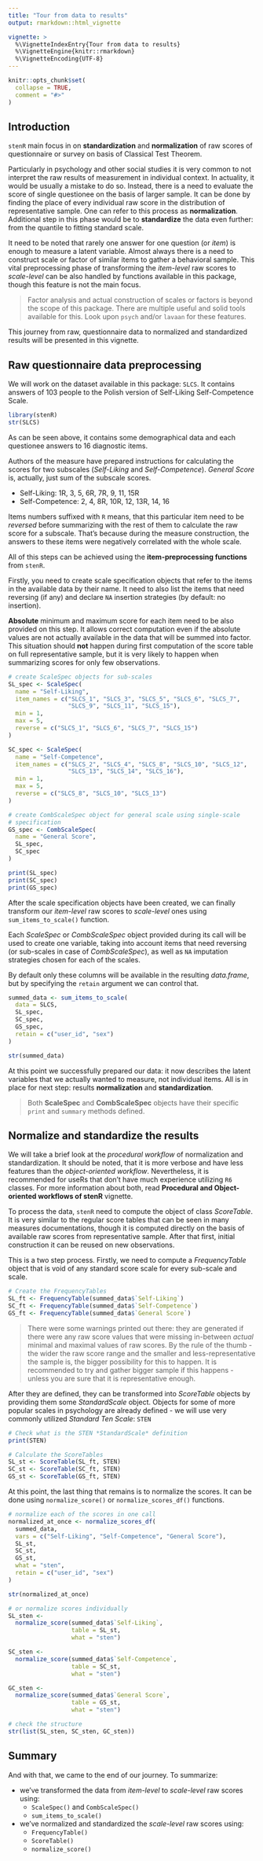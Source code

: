 ```yaml
---
title: "Tour from data to results"
output: rmarkdown::html_vignette

vignette: >
  %\VignetteIndexEntry{Tour from data to results}
  %\VignetteEngine{knitr::rmarkdown}
  %\VignetteEncoding{UTF-8}
---
```


```r
knitr::opts_chunk$set(
  collapse = TRUE,
  comment = "#>"
)
```

## Introduction

`stenR` main focus in on **standardization** and **normalization** of raw scores of
questionnaire or survey on basis of Classical Test Theorem.

Particularly in psychology and other social studies it is very common to not 
interpret the raw results of measurement in individual context. In actuality, 
it would be usually a mistake to do so. Instead, there is a need to evaluate 
the score of single questionee on the basis of larger sample. It can be done
by finding the place of every individual raw score in the distribution of
representative sample. One can refer to this process as **normalization**. Additional
step in this phase would be to **standardize** the data even further: from the
quantile to fitting standard scale.

It need to be noted that rarely one answer for one question (or *item*) is enough 
to measure a latent variable. Almost always there is a need to construct scale or 
factor of similar items to gather a behavioral sample. This vital preprocessing 
phase of transforming the *item-level* raw scores to *scale-level* can be also
handled by functions available in this package, though this feature is not the
main focus. 

>Factor analysis and actual construction of scales or factors is beyond the 
scope of this package. There are multiple useful and solid tools available for
this. Look upon `psych` and/or `lavaan` for these features.

This journey from raw, questionnaire data to normalized and standardized results
will be presented in this vignette.

## Raw questionnaire data preprocessing

We will work on the dataset available in this package: `SLCS`. It contains
answers of 103 people to the Polish version of Self-Liking Self-Competence Scale.

```r
library(stenR)
str(SLCS)
```

As can be seen above, it contains some demographical data and each questionee
answers to 16 diagnostic items.

Authors of the measure have prepared instructions for calculating the scores for
two subscales (*Self-Liking* and *Self-Competence*). *General Score* is, actually,
just sum of the subscale scores.

- Self-Liking: 1R, 3, 5, 6R, 7R, 9, 11, 15R
- Self-Competence: 2, 4, 8R, 10R, 12, 13R, 14, 16

Items numbers suffixed with `R` means, that this particular item need to be *reversed*
before summarizing with the rest of them to calculate the raw score for a subscale.
That's because during the measure construction, the answers to these items
were negatively correlated with the whole scale.

All of this steps can be achieved using the **item-preprocessing functions** from
`stenR`.

Firstly, you need to create scale specification objects that refer to the items
in the available data by their name. It need to also list the items that need
reversing (if any) and declare `NA` insertion strategies (by default: no insertion). 

**Absolute** minimum and maximum score for each item need to be also provided
on this step. It allows correct computation even if the absolute values are not
actually available in the data that will be summed into factor. This situation
should **not** happen during first computation of the score table on full representative
sample, but it is very likely to happen when summarizing scores for only
few observations.

```r
# create ScaleSpec objects for sub-scales
SL_spec <- ScaleSpec(
  name = "Self-Liking",
  item_names = c("SLCS_1", "SLCS_3", "SLCS_5", "SLCS_6", "SLCS_7", 
                 "SLCS_9", "SLCS_11", "SLCS_15"),
  min = 1,
  max = 5,
  reverse = c("SLCS_1", "SLCS_6", "SLCS_7", "SLCS_15")
)

SC_spec <- ScaleSpec(
  name = "Self-Competence",
  item_names = c("SLCS_2", "SLCS_4", "SLCS_8", "SLCS_10", "SLCS_12",
                 "SLCS_13", "SLCS_14", "SLCS_16"),
  min = 1,
  max = 5,
  reverse = c("SLCS_8", "SLCS_10", "SLCS_13")
)

# create CombScaleSpec object for general scale using single-scale 
# specification
GS_spec <- CombScaleSpec(
  name = "General Score",
  SL_spec,
  SC_spec
)

print(SL_spec)
print(SC_spec)
print(GS_spec)
```

After the scale specification objects have been created, we can finally transform
our *item-level* raw scores to *scale-level* ones using `sum_items_to_scale()` 
function. 

Each *ScaleSpec* or *CombScaleSpec* object provided during its call will be used 
to create one variable, taking into account items that need reversing 
(or sub-scales in case of *CombScaleSpec*), as well as `NA` imputation strategies 
chosen for each of the scales.

By default only these columns will be available in the resulting *data.frame*,
but by specifying the `retain` argument we can control that.

```r
summed_data <- sum_items_to_scale(
  data = SLCS,
  SL_spec,
  SC_spec,
  GS_spec,
  retain = c("user_id", "sex")
)

str(summed_data)
```

At this point we successfully prepared our data: it now describes the latent
variables that we actually wanted to measure, not individual items. All is in
place for next step: results **normalization** and **standardization**.

>Both **ScaleSpec** and **CombScaleSpec** objects have their specific `print` 
and `summary` methods defined.

## Normalize and standardize the results

We will take a brief look at the *procedural workflow* of normalization and
standardization. It should be noted, that it is more verbose and have less
features than the *object-oriented workflow*. Nevertheless, it is recommended for useRs
that don't have much experience utilizing `R6` classes. For more information
about both, read **Procedural and Object-oriented workflows of stenR** vignette.

To process the data, `stenR` need to compute the object of class *ScoreTable*.
It is very similar to the regular score tables that can be seen in many
measures documentations, though it is computed directly on the basis of available
raw scores from representative sample. After that first, initial construction
it can be reused on new observations.

This is a two step process. Firstly, we need to compute a *FrequencyTable* object
that is void of any standard score scale for every sub-scale and scale.

```r
# Create the FrequencyTables
SL_ft <- FrequencyTable(summed_data$`Self-Liking`)
SC_ft <- FrequencyTable(summed_data$`Self-Competence`)
GS_ft <- FrequencyTable(summed_data$`General Score`)
```

>There were some warnings printed out there: they are generated if there
were any raw score values that were missing in-between *actual* minimal
and maximal values of raw scores. By the rule of the thumb - the wider
the raw score range and the smaller and less-representative the sample
is, the bigger possibility for this to happen. It is recommended to try and
gather bigger sample if this happens - unless you are sure that it is representative
enough.

After they are defined, they can be transformed into *ScoreTable* objects by
providing them some *StandardScale* object. Objects for some of more popular
scales in psychology are already defined - we will use very commonly utilized
*Standard Ten Scale*: `STEN`

```r
# Check what is the STEN *StandardScale* definition
print(STEN)

# Calculate the ScoreTables
SL_st <- ScoreTable(SL_ft, STEN)
SC_st <- ScoreTable(SC_ft, STEN)
GS_st <- ScoreTable(GS_ft, STEN)
```

At this point, the last thing that remains is to normalize the scores. It can be
done using `normalize_score()` or `normalize_scores_df()` functions.

```r
# normalize each of the scores in one call
normalized_at_once <- normalize_scores_df(
  summed_data,
  vars = c("Self-Liking", "Self-Competence", "General Score"),
  SL_st,
  SC_st,
  GS_st,
  what = "sten",
  retain = c("user_id", "sex")
)

str(normalized_at_once)

# or normalize scores individually
SL_sten <- 
  normalize_score(summed_data$`Self-Liking`,
                  table = SL_st,
                  what = "sten")

SC_sten <- 
  normalize_score(summed_data$`Self-Competence`,
                  table = SC_st,
                  what = "sten")

GC_sten <- 
  normalize_score(summed_data$`General Score`,
                  table = GS_st,
                  what = "sten")

# check the structure
str(list(SL_sten, SC_sten, GC_sten))

```

## Summary

And with that, we came to the end of our journey. To summarize:

- we've transformed the data from *item-level* to *scale-level* raw scores using:
  - `ScaleSpec()` and `CombScaleSpec()`
  - `sum_items_to_scale()`
- we've normalized and standardized the *scale-level* raw scores using:
  - `FrequencyTable()`
  - `ScoreTable()`
  - `normalize_score()`
